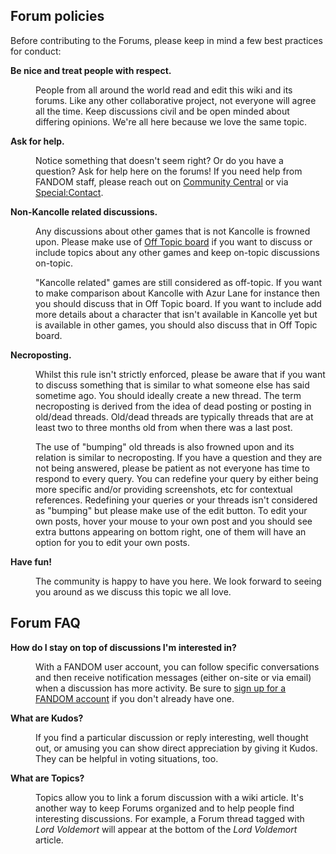 ==Forum policies==
Before contributing to the {{SITENAME}} Forums, please keep in mind a few best practices for conduct:

'''Be nice and treat people with respect.'''
: People from all around the world read and edit this wiki and its forums. Like any other collaborative project, not everyone will agree all the time. Keep discussions civil and be open minded about differing opinions. We're all here because we love the same topic.

'''Ask for help.'''
: Notice something that doesn't seem right? Or do you have a question? Ask for help here on the forums! If you need help from FANDOM staff, please reach out on [[w:c:community|Community Central]] or via [[Special:Contact]].

'''Non-Kancolle related discussions.'''
: Any discussions about other games that is not Kancolle is frowned upon. Please make use of [[Board:Off Topic|Off Topic board]] if you want to discuss or include topics about any other games and keep on-topic discussions on-topic.

: "Kancolle related" games are still considered as off-topic. If you want to make comparison about Kancolle with Azur Lane for instance then you should discuss that in Off Topic board. If you want to include add more details about a character that isn't available in Kancolle yet but is available in other games, you should also discuss that in Off Topic board.

'''Necroposting.'''
: Whilst this rule isn't strictly enforced, please be aware that if you want to discuss something that is similar to what someone else has said sometime ago. You should ideally create a new thread. The term necroposting is derived from the idea of dead posting or posting in old/dead threads. Old/dead threads are typically threads that are at least two to three months old from when there was a last post. 

: The use of "bumping" old threads is also frowned upon and its relation is similar to necroposting. If you have a question and they are not being answered, please be patient as not everyone has time to respond to every query. You can redefine your query by either being more specific and/or providing screenshots, etc for contextual references. Redefining your queries or your threads isn't considered as "bumping" but please make use of the edit button. To edit your own posts, hover your mouse to your own post and you should see extra buttons appearing on bottom right, one of them will have an option for you to edit your own posts.

'''Have fun!'''
: The {{SITENAME}} community is happy to have you here. We look forward to seeing you around as we discuss this topic we all love.

==Forum FAQ==
'''How do I stay on top of discussions I'm interested in?'''
: With a FANDOM user account, you can follow specific conversations and then receive notification messages (either on-site or via email) when a discussion has more activity. Be sure to [[Special:UserSignup|sign up for a FANDOM account]] if you don't already have one.

'''What are Kudos?'''
: If you find a particular discussion or reply interesting, well thought out, or amusing you can show direct appreciation by giving it Kudos. They can be helpful in voting situations, too.

'''What are Topics?'''
: Topics allow you to link a forum discussion with a wiki article. It's another way to keep Forums organized and to help people find interesting discussions. For example, a Forum thread tagged with ''Lord Voldemort'' will appear at the bottom of the ''Lord Voldemort'' article.